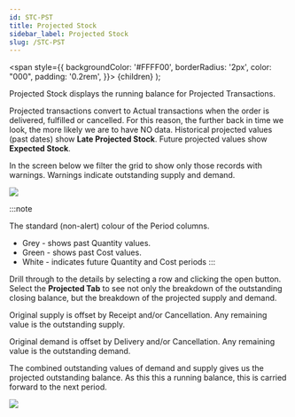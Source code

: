 ```yaml
---
id: STC-PST
title: Projected Stock
sidebar_label: Projected Stock
slug: /STC-PST
---
```

   <span
    style={{
      backgroundColor: '#FFFF00',
      borderRadius: '2px',
      color: "000",
      padding: '0.2rem',
    }}>
    {children}
  </span> 
);

Projected Stock displays the <HighlightYellow>running balance for Projected Transactions</HighlightYellow>.

Projected transactions convert to Actual transactions when the order is delivered, fulfilled or cancelled.
For this reason, the further back in time we look, the more likely we are to have NO data. 
Historical projected values (past dates) show **Late Projected Stock**. 
Future projected values show **Expected Stock**.

In the screen below we filter the grid to show only those records with warnings. 
Warnings indicate outstanding supply and demand.

![](../static/img/docs/STC-PST/Proj1.png) 

:::note

The standard (non-alert) colour of the Period columns.

- Grey - shows past Quantity values.
- Green - shows past Cost values.
- White - indicates future Quantity and Cost periods
:::

Drill through to the details by selecting a row and clicking the open button. 
Select the **Projected Tab** to see not only the breakdown of the 
outstanding closing balance, but the breakdown of the projected supply and demand.

Original supply is offset by Receipt and/or Cancellation. Any remaining value is the outstanding supply.

Original demand is offset by Delivery and/or Cancellation. Any remaining value is the outstanding demand.

The combined outstanding values of demand and supply gives us the projected outstanding balance. As this 
this a running balance, this is carried forward to the next period.

![](../static/img/docs/STC-PST/Proj2.png) 

